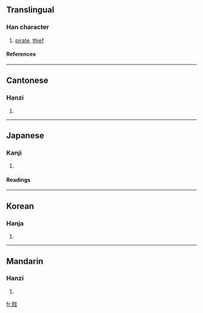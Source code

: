 {{see|賊}}

==Translingual==
===Han character===
{{Han char|rn=62|rad=戈|as=07|sn=11|four=|canj=月金戈 (BCI)}}
# [[pirate]], [[thief]]
====References====
{{Han ref|kx=0413.061|dkj=11603|hdz=21406.130|uh=621D|ud=25117}}
----
==Cantonese==
===Hanzi===
{{yue-hanzi|jyut=|y=chaak6}}
# {{defn|Cantonese}}
----
==Japanese==
===Kanji===
{{ja-kanji|grade=|rs=戈07}}
# {{defn|Japanese}} 
====Readings====
{{ja-readings|on=[[ぞく]] (zoku)|kun=[[そこなう]] (sokonau)}}
----
==Korean==
===Hanja===
{{ko-hanja|hangeul=적|eumhun=|rv=jeok|mr=chŏk|y=cek}}
# {{defn|Korean}}
----
==Mandarin==
===Hanzi===
{{cmn-hanzi|pin=[[zéi]] (zei2)|wg=tsei<sup>2</sup>}}
# {{defn|Mandarin}}

[[fr:戝]]
